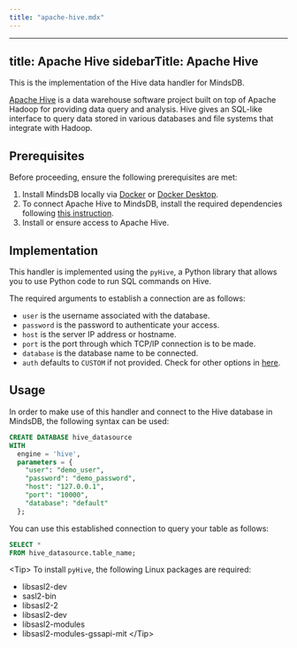 ```yaml
---
title: "apache-hive.mdx"
---
```


---
title: Apache Hive
sidebarTitle: Apache Hive
---

This is the implementation of the Hive data handler for MindsDB.

[Apache Hive](https://hive.apache.org/) is a data warehouse software project built on top of Apache Hadoop for providing data query and analysis. Hive gives an SQL-like interface to query data stored in various databases and file systems that integrate with Hadoop.

## Prerequisites

Before proceeding, ensure the following prerequisites are met:

1. Install MindsDB locally via [Docker](/setup/self-hosted/docker) or [Docker Desktop](/setup/self-hosted/docker-desktop).
2. To connect Apache Hive to MindsDB, install the required dependencies following [this instruction](/setup/self-hosted/docker#install-dependencies).
3. Install or ensure access to Apache Hive.

## Implementation

This handler is implemented using the `pyHive`, a Python library that allows you to use Python code to run SQL commands on Hive.

The required arguments to establish a connection are as follows:

* `user` is the username associated with the database.
* `password` is the password to authenticate your access.
* `host` is the server IP address or hostname.
* `port` is the port through which TCP/IP connection is to be made.
* `database` is the database name to be connected.
* `auth` defaults to `CUSTOM` if not provided. Check for other options in [here](https://pypi.org/project/PyHive/).

## Usage

In order to make use of this handler and connect to the Hive database in MindsDB, the following syntax can be used:

```sql
CREATE DATABASE hive_datasource
WITH
  engine = 'hive',
  parameters = {
    "user": "demo_user",
    "password": "demo_password",
    "host": "127.0.0.1",
    "port": "10000",
    "database": "default"
  };
```

You can use this established connection to query your table as follows:

```sql
SELECT *
FROM hive_datasource.table_name;
```

&lt;Tip&gt;
To install `pyHive`, the following Linux packages are required:
- libsasl2-dev 
- sasl2-bin 
- libsasl2-2 
- libsasl2-dev 
- libsasl2-modules 
- libsasl2-modules-gssapi-mit
&lt;/Tip&gt;
